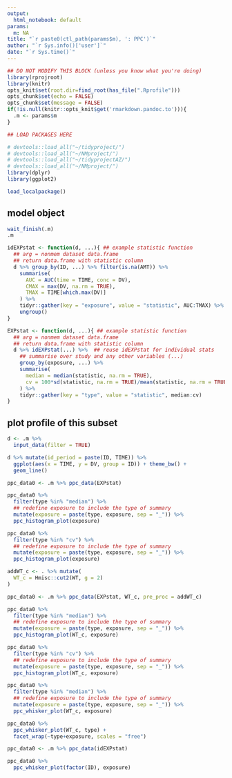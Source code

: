 ```yaml
---
output:
  html_notebook: default
params:
  m: NA
title: "`r paste0(ctl_path(params$m), ': PPC')`"
author: "`r Sys.info()['user']`"
date: "`r Sys.time()`"
---
```


<!-- To run as a notebook: -->
<!--   1. define .m to be your model in your workspace (e.g. .m <- m1) -->
<!--   2. run as normal notebook -->

<!-- To run as a report: -->
<!--   1. Use the nm_render() on your object -->
<!--   (e.g. m1 <- m1 %>% nm_render("path/to/this/report")) -->
<!--   2. see ?nm_render for additional information including results location -->

<!-- To make your own report (this is only a bare template) -->
<!--   1. start with an already run model object (e.g. m1) -->
<!--   2. add code and run as a notebook (see above) to see results -->
<!--   3. when finished, run as a report (see above) to see report -->
<!--   4. use nm_render() to run on other model objects -->


```r
## DO NOT MODIFY THIS BLOCK (unless you know what you're doing)
library(rprojroot)
library(knitr)
opts_knit$set(root.dir=find_root(has_file(".Rprofile")))
opts_chunk$set(echo = FALSE)
opts_chunk$set(message = FALSE)
if(!is.null(knitr::opts_knit$get('rmarkdown.pandoc.to'))){
  .m <- params$m  
}
```

```r
## LOAD PACKAGES HERE

# devtools::load_all("~/tidyproject/")
# devtools::load_all("~/NMproject/")
# devtools::load_all("~/tidyprojectAZ/")
# devtools::load_all("~/NMproject/")
library(dplyr)
library(ggplot2)

load_localpackage()

```

## model object

```r
wait_finish(.m)
.m
```

```r

idEXPstat <- function(d, ...){ ## example statistic function
  ## arg = nonmem dataset data.frame
  ## return data.frame with statistic column
  d %>% group_by(ID, ...) %>% filter(is.na(AMT)) %>%
    summarise(
      AUC = AUC(time = TIME, conc = DV),
      CMAX = max(DV, na.rm = TRUE),
      TMAX = TIME[which.max(DV)]
    ) %>%
    tidyr::gather(key = "exposure", value = "statistic", AUC:TMAX) %>%
    ungroup()
}

EXPstat <- function(d, ...){ ## example statistic function
  ## arg = nonmem dataset data.frame
  ## return data.frame with statistic column
  d %>% idEXPstat(...) %>%  ## reuse idEXPstat for individual stats
    ## summarise over study and any other variables (...)
    group_by(exposure, ...) %>%
    summarise(
      median = median(statistic, na.rm = TRUE),
      cv = 100*sd(statistic, na.rm = TRUE)/mean(statistic, na.rm = TRUE)
    ) %>%
    tidyr::gather(key = "type", value = "statistic", median:cv)
}

```

## plot profile of this subset

```r

d <- .m %>%
  input_data(filter = TRUE)

d %>% mutate(id_period = paste(ID, TIME)) %>%
  ggplot(aes(x = TIME, y = DV, group = ID)) + theme_bw() +
  geom_line()

```


```r

ppc_data0 <- .m %>% ppc_data(EXPstat)

ppc_data0 %>%
  filter(type %in% "median") %>%
  ## redefine exposure to include the type of summary
  mutate(exposure = paste(type, exposure, sep = "_")) %>%
  ppc_histogram_plot(exposure)

ppc_data0 %>%
  filter(type %in% "cv") %>%
  ## redefine exposure to include the type of summary
  mutate(exposure = paste(type, exposure, sep = "_")) %>%
  ppc_histogram_plot(exposure)

```

```r

addWT_c <- . %>% mutate(
  WT_c = Hmisc::cut2(WT, g = 2)
)

ppc_data0 <- .m %>% ppc_data(EXPstat, WT_c, pre_proc = addWT_c)

ppc_data0 %>%
  filter(type %in% "median") %>%
  ## redefine exposure to include the type of summary
  mutate(exposure = paste(type, exposure, sep = "_")) %>%
  ppc_histogram_plot(WT_c, exposure)

ppc_data0 %>%
  filter(type %in% "cv") %>%
  ## redefine exposure to include the type of summary
  mutate(exposure = paste(type, exposure, sep = "_")) %>%
  ppc_histogram_plot(WT_c, exposure)

ppc_data0 %>%
  filter(type %in% "median") %>%
  ## redefine exposure to include the type of summary
  mutate(exposure = paste(type, exposure, sep = "_")) %>%
  ppc_whisker_plot(WT_c, exposure)

ppc_data0 %>%
  ppc_whisker_plot(WT_c, type) + 
  facet_wrap(~type+exposure, scales = "free")


```

```r

ppc_data0 <- .m %>% ppc_data(idEXPstat)

ppc_data0 %>%
  ppc_whisker_plot(factor(ID), exposure)

```
